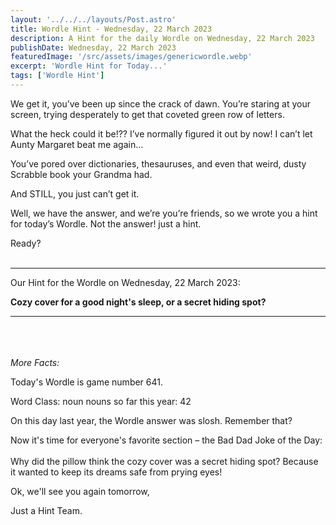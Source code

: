 ```yaml
---
layout: '../../../layouts/Post.astro'
title: Wordle Hint - Wednesday, 22 March 2023
description: A Hint for the daily Wordle on Wednesday, 22 March 2023
publishDate: Wednesday, 22 March 2023
featuredImage: '/src/assets/images/genericwordle.webp'
excerpt: 'Wordle Hint for Today...'
tags: ['Wordle Hint']
---
```


We get it, you’ve been up since the crack of dawn. You’re staring at your screen, trying desperately to get that coveted green row of letters. 

What the heck could it be!??
I’ve normally figured it out by now!
I can’t let Aunty Margaret beat me again… 

You’ve pored over dictionaries, thesauruses, and even that weird, dusty Scrabble book your Grandma had.

And STILL, you just can’t get it. 

Well, we have the answer, and we’re you’re friends, so we wrote you a hint for today’s Wordle.
Not the answer! just a hint. 

Ready?<br /><br />

----

Our Hint for the Wordle on Wednesday, 22 March 2023:

**Cozy cover for a good night's sleep, or a secret hiding spot?** 


----

<br /><br /><br />*More Facts:*

Today's Wordle is game number 641.

Word Class: noun nouns so far this year: 42 

On this day last year, the Wordle answer was slosh. Remember that? 

Now it's time for everyone's favorite section – the Bad Dad Joke of the Day:<br /><br />Why did the pillow think the cozy cover was a secret hiding spot? Because it wanted to keep its dreams safe from prying eyes! 

Ok, we'll see you again tomorrow, 

Just a Hint Team.